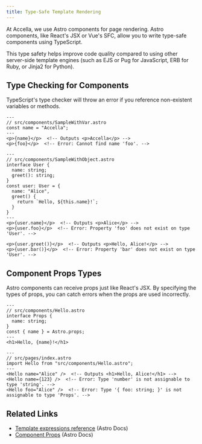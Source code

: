 ```yaml
---
title: Type-Safe Template Rendering
---
```



At Accella, we use Astro components for page rendering. Astro components, like React's JSX or Vue's SFC, allow you to write type-safe components using TypeScript.

This type safety helps improve code quality compared to using other server-side template engines (such as EJS or Pug for JavaScript, ERB for Ruby, or Jinja2 for Python).

## Type Checking for Components

TypeScript's type checker will throw an error if you reference non-existent variables or methods.

```astro mark={6}
---
// src/components/SampleWithVar.astro
const name = "Accella";
---
<p>{name}</p>  <!-- Outputs <p>Accella</p> -->
<p>{foo}</p>  <!-- Error: Cannot find name 'foo'. -->
```

```astro mark={15,18}
---
// src/components/SampleWithObject.astro
interface User {
  name: string;
  greet(): string;
}
const user: User = {
  name: "Alice",
  greet() {
    return `Hello, ${this.name}!`;
  }
}
---
<p>{user.name}</p>  <!-- Outputs <p>Alice</p> -->
<p>{user.foo}</p>  <!-- Error: Property 'foo' does not exist on type 'User'. -->

<p>{user.greet()}</p>  <!-- Outputs <p>Hello, Alice!</p> -->
<p>{user.bar()}</p>  <!-- Error: Property 'bar' does not exist on type 'User'. -->
```

## Component Props Types

Astro components can receive props just like React's JSX. By specifying the types of props, you can catch errors when the props are used incorrectly.

```astro
---
// src/components/Hello.astro
interface Props {
  name: string;
}
const { name } = Astro.props;
---
<h1>Hello, {name}!</h1>
```

```astro mark={6,7}
---
// src/pages/index.astro
import Hello from "src/components/Hello.astro";
---
<Hello name="Alice" />  <!-- Outputs <h1>Hello, Alice!</h1> -->
<Hello name={123} />  <!-- Error: Type 'number' is not assignable to type 'string'. -->
<Hello foo="Alice" />  <!-- Error: Type '{ foo: string; }' is not assignable to type 'Props'. -->
```

## Related Links

- [Template expressions reference](https://docs.astro.build/en/reference/astro-syntax/) (Astro Docs)
- [Component Props](https://docs.astro.build/en/basics/astro-components/#component-props) (Astro Docs)
